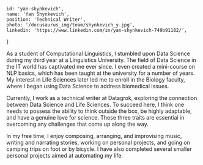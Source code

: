 <!-- markdownlint-disable first-line-h1 -->


    id: 'yan-shynkevich',
    name: 'Yan Shynkevich',
    position: 'Technical Writer',
    photo: '/docusaurus_img/team/shynkevich_y.jpg',
    linkedin: 'https://www.linkedin.com/in/yan-shynkevich-749b91182/',
}

<Card meta={meta}>

As a student of Computational Linguistics, I stumbled upon Data Science during my third year at a Linguistics University. The field of Data Science in the IT world has captivated me ever since. I even created a mini-course on NLP basics, which has been taught at the university for a number of years. My interest in Life Sciences later led me to enroll in the Biology faculty, where I began using Data Science to address biomedical issues.

Currently, I work as a technical writer at Datagrok, exploring the connection between Data Science and Life Sciences. To succeed here, I think one needs to possess the ability to think outside the box, be highly adaptable, and have a genuine love for science. These three traits are essential in overcoming any challenges that come up along the way.

In my free time, I enjoy composing, arranging, and improvising music, writing and narrating stories, working on personal projects, and going on camping trips on foot or by bicycle. I have also completed several smaller personal projects aimed at automating my life.

</Card>
